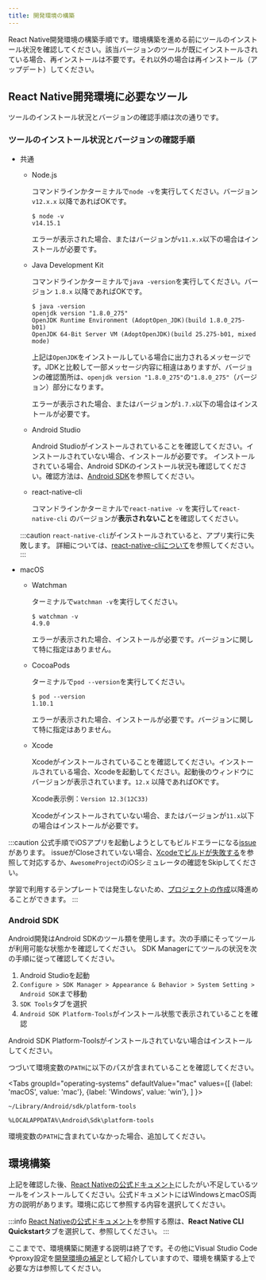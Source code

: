 ```yaml
---
title: 開発環境の構築
---
```



React Native開発環境の構築手順です。環境構築を進める前にツールのインストール状況を確認してください。該当バージョンのツールが既にインストールされている場合、再インストールは不要です。それ以外の場合は再インストール（アップデート）してください。

## React Native開発環境に必要なツール

ツールのインストール状況とバージョンの確認手順は次の通りです。

### ツールのインストール状況とバージョンの確認手順

- 共通

  - Node.js

    コマンドラインかターミナルで`node -v`を実行してください。バージョン `v12.x.x` 以降であればOKです。

    ```console
    $ node -v
    v14.15.1
    ```

    エラーが表示された場合、またはバージョンが`v11.x.x`以下の場合はインストールが必要です。

  - Java Development Kit

    コマンドラインかターミナルで`java -version`を実行してください。バージョン `1.8.x` 以降であればOKです。

    ```console
    $ java -version
    openjdk version "1.8.0_275"
    OpenJDK Runtime Environment (AdoptOpen_JDK)(build 1.8.0_275-b01)
    OpenJDK 64-Bit Server VM (AdoptOpenJDK)(build 25.275-b01, mixed mode)
    ```

    上記は`OpenJDK`をインストールしている場合に出力されるメッセージです。JDKと比較して一部メッセージ内容に相違はありますが、バージョンの確認箇所は、`openjdk version "1.8.0_275"`の`"1.8.0_275"`（バージョン）部分になります。

    エラーが表示された場合、またはバージョンが`1.7.x`以下の場合はインストールが必要です。

  - Android Studio

    Android Studioがインストールされていることを確認してください。インストールされていない場合、インストールが必要です。
    インストールされている場合、Android SDKのインストール状況も確認してください。確認方法は、[Android SDK](#android-sdk)を参照してください。

  - react-native-cli

    コマンドラインかターミナルで`react-native -v` を実行して`react-native-cli` のバージョンが**表示されないこと**を確認してください。

  :::caution
  `react-native-cli`がインストールされていると、アプリ実行に失敗します。
  詳細については、[react-native-cliについて](../../common-pitfalls/react-native-cli-uninstall.md)を参照してください。
  :::

- macOS

  - Watchman

    ターミナルで`watchman -v`を実行してください。

    ```console
    $ watchman -v
    4.9.0
    ```

    エラーが表示された場合、インストールが必要です。バージョンに関して特に指定はありません。

  - CocoaPods

    ターミナルで`pod --version`を実行してください。

    ```console
    $ pod --version
    1.10.1
    ```

    エラーが表示された場合、インストールが必要です。バージョンに関して特に指定はありません。

  - Xcode

    Xcodeがインストールされていることを確認してください。インストールされている場合、Xcodeを起動してください。起動後のウィンドウにバージョンが表示されています。`12.x` 以降であればOKです。

    Xcode表示例：`Version 12.3(12C33)`

    Xcodeがインストールされていない場合、またはバージョンが`11.x`以下の場合はインストールが必要です。

:::caution
公式手順でiOSアプリを起動しようとしてもビルドエラーになる[issue](https://github.com/facebook/react-native/issues/30836)があります。
issueがCloseされていない場合、[Xcodeでビルドが失敗する](../../common-pitfalls/cant-build-in-xcode.md)を参照して対応するか、`AwesomeProject`のiOSシミュレータの確認をSkipしてください。

学習で利用するテンプレートでは発生しないため、[プロジェクトの作成](./create-project.md)以降進めることができます。
:::

### Android SDK

Android開発はAndroid SDKのツール類を使用します。次の手順にそってツールが利用可能な状態かを確認してください。
SDK Managerにてツールの状況を次の手順に従って確認してください。

1. Android Studioを起動
2. `Configure > SDK Manager > Appearance & Behavior > System Setting > Android SDK`まで移動
3. `SDK Tools`タブを選択
4. `Android SDK Platform-Tools`がインストール状態で表示されていることを確認

Android SDK Platform-Toolsがインストールされていない場合はインストールしてください。

つづいて環境変数の`PATH`に以下のパスが含まれていることを確認してください。

<!-- textlint-disable ja-technical-writing/sentence-length,ja-technical-writing/max-comma,ja-spacing/ja-no-space-around-parentheses,jtf-style/3.3.かっこ類と隣接する文字の間のスペースの有無,ja-technical-writing/ja-no-mixed-period,ja-technical-writing/no-unmatched-pair -->

<Tabs
  groupId="operating-systems"
  defaultValue="mac"
  values={[
    {label: 'macOS', value: 'mac'},
    {label: 'Windows', value: 'win'},
  ]
}>

<!-- textlint-enable ja-technical-writing/sentence-length,ja-technical-writing/max-comma,ja-spacing/ja-no-space-around-parentheses,jtf-style/3.3.かっこ類と隣接する文字の間のスペースの有無,ja-technical-writing/ja-no-mixed-period,ja-technical-writing/no-unmatched-pair -->

<TabItem value="mac">

```console
~/Library/Android/sdk/platform-tools
```

</TabItem>
<TabItem value="win">

```console
%LOCALAPPDATA%\Android\Sdk\platform-tools
```

</TabItem>
</Tabs>

環境変数の`PATH`に含まれていなかった場合、追加してください。

## 環境構築

上記を確認した後、[React Nativeの公式ドキュメント](https://reactnative.dev/docs/environment-setup)にしたがい不足しているツールをインストールしてください。公式ドキュメントにはWindowsとmacOS両方の説明があります。環境に応じて参照する内容を選択してください。

:::info
[React Nativeの公式ドキュメント](https://reactnative.dev/docs/environment-setup)を参照する際は、**React Native CLI Quickstart**タブを選択して、参照してください。
:::

ここまでで、環境構築に関連する説明は終了です。その他にVisual Studio Codeやproxy設定を[開発環境の補足](./supplement.md)として紹介していますので、環境を構築する上で必要な方は参照してください。
